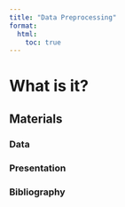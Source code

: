 ```yaml
---
title: "Data Preprocessing"
format:
  html:
    toc: true
---
```


# What is it?

## Materials

### Data

### Presentation

### Bibliography
